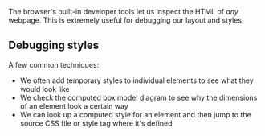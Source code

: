 The browser's built-in developer tools let us inspect the HTML of _any_ webpage. This is extremely useful for debugging our layout and styles.

## Debugging styles

A few common techniques:

- We often add temporary styles to individual elements to see what they would look like
- We check the computed box model diagram to see why the dimensions of an element look a certain way
- We can look up a computed style for an element and then jump to the source CSS file or style tag where it's defined
